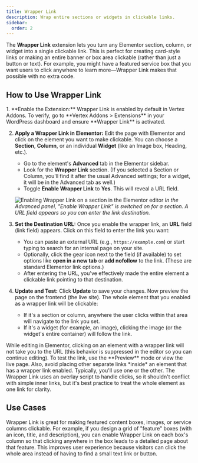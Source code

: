 ```yaml
---
title: Wrapper Link
description: Wrap entire sections or widgets in clickable links.
sidebar:
  order: 2
---
```



The **Wrapper Link** extension lets you turn any Elementor section, column, or widget into a single clickable link. This is perfect for creating card-style links or making an entire banner or box area clickable (rather than just a button or text). For example, you might have a featured service box that you want users to click anywhere to learn more—Wrapper Link makes that possible with no extra code.

## How to Use Wrapper Link

<Steps>
1. **Enable the Extension:** Wrapper Link is enabled by default in Vertex Addons. To verify, go to **Vertex Addons > Extensions** in your WordPress dashboard and ensure **Wrapper Link** is activated.

2. **Apply a Wrapper Link in Elementor:** Edit the page with Elementor and click on the element you want to make clickable. You can choose a **Section**, **Column**, or an individual **Widget** (like an Image box, Heading, etc.).
   - Go to the element's **Advanced** tab in the Elementor sidebar.
   - Look for the **Wrapper Link** section. (If you selected a Section or Column, you'll find it after the usual Advanced settings; for a widget, it will be in the Advanced tab as well.)
   - Toggle **Enable Wrapper Link** to **Yes**. This will reveal a URL field.

   ![Enabling Wrapper Link on a section in the Elementor editor](https://cdn.webilia.com/u/d/2025/08/vertex-wrapper-link.png)
   *In the Advanced panel, "Enable Wrapper Link" is switched on for a section. A URL field appears so you can enter the link destination.* 

3. **Set the Destination URL:** Once you enable the wrapper link, an **URL** field (link field) appears. Click on this field to enter the link you want:
   - You can paste an external URL (e.g., `https://example.com`) or start typing to search for an internal page on your site.
   - Optionally, click the gear icon next to the field (if available) to set options like **open in a new tab** or **add nofollow** to the link. (These are standard Elementor link options.)
   - After entering the URL, you've effectively made the entire element a clickable link pointing to that destination.

4. **Update and Test:** Click **Update** to save your changes. Now preview the page on the frontend (the live site). The whole element that you enabled as a wrapper link will be clickable:
   - If it's a section or column, anywhere the user clicks within that area will navigate to the link you set.
   - If it's a widget (for example, an image), clicking the image (or the widget's entire container) will follow the link.
</Steps>

<Aside type="note">
While editing in Elementor, clicking on an element with a wrapper link will not take you to the URL (this behavior is suppressed in the editor so you can continue editing). To test the link, use the **Preview** mode or view the live page. Also, avoid placing other separate links *inside* an element that has a wrapper link enabled. Typically, you'll use one or the other. The Wrapper Link uses an overlay script to handle clicks, so it shouldn't conflict with simple inner links, but it's best practice to treat the whole element as one link for clarity.
</Aside>

## Use Cases
Wrapper Link is great for making featured content boxes, images, or service columns clickable. For example, if you design a grid of "feature" boxes (with an icon, title, and description), you can enable Wrapper Link on each box's column so that clicking anywhere in the box leads to a detailed page about that feature. This improves user experience because visitors can click the whole area instead of having to find a small text link or button.
